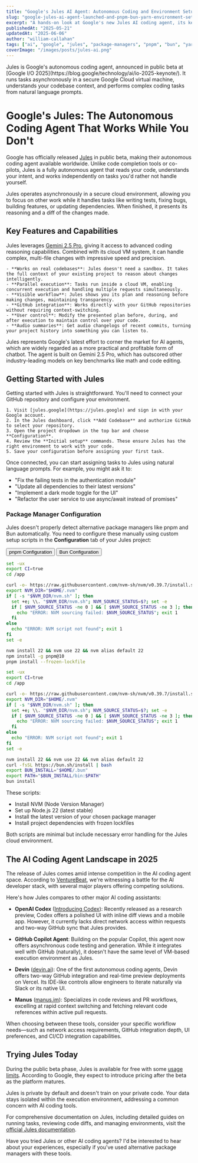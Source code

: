 ```yaml
---
title: "Google's Jules AI Agent: Autonomous Coding and Environment Setup Guide"
slug: "google-jules-ai-agent-launched-and-pnpm-bun-yarn-environment-setup"
excerpt: "A hands-on look at Google's new Jules AI coding agent, its key capabilities, and how to configure your development environment for full autonomous abilities in Jules."
publishedAt: "2025-05-21"
updatedAt: "2025-06-06"
author: "william-callahan"
tags: ["ai", "google", "jules", "package-managers", "pnpm", "bun", "yarn", "coding-agents"]
coverImage: "/images/posts/jules-ai.png"
---
```


<BackgroundInfo title="About Jules AI Agent">
Jules is Google's autonomous coding agent, announced in public beta at [Google I/O 2025](https://blog.google/technology/ai/io-2025-keynote/). It runs tasks asynchronously in a secure Google Cloud virtual machine, understands your codebase context, and performs complex coding tasks from natural language prompts.
</BackgroundInfo>

# Google's Jules: The Autonomous Coding Agent That Works While You Don't

Google has officially released [Jules](https://jules.google) in public beta, making their autonomous coding agent available worldwide. Unlike code completion tools or co-pilots, Jules is a fully autonomous agent that reads your code, understands your intent, and works independently on tasks you'd rather not handle yourself.

Jules operates asynchronously in a secure cloud environment, allowing you to focus on other work while it handles tasks like writing tests, fixing bugs, building features, or updating dependencies. When finished, it presents its reasoning and a diff of the changes made.

## Key Features and Capabilities

Jules leverages [Gemini 2.5 Pro](https://blog.google/technology/google-deepmind/gemini-model-thinking-updates-march-2025/#gemini-2-5-pro), giving it access to advanced coding reasoning capabilities. Combined with its cloud VM system, it can handle complex, multi-file changes with impressive speed and precision.

<CollapseDropdown summary="What Makes Jules Different">
  <div>

    - **Works on real codebases**: Jules doesn't need a sandbox. It takes the full context of your existing project to reason about changes intelligently.
    - **Parallel execution**: Tasks run inside a cloud VM, enabling concurrent execution and handling multiple requests simultaneously.
    - **Visible workflow**: Jules shows you its plan and reasoning before making changes, maintaining transparency.
    - **GitHub integration**: Works directly with your GitHub repositories without requiring context-switching.
    - **User control**: Modify the presented plan before, during, and after execution to maintain control over your code.
    - **Audio summaries**: Get audio changelogs of recent commits, turning your project history into something you can listen to.

  </div>
</CollapseDropdown>

Jules represents Google's latest effort to corner the market for AI agents, which are widely regarded as a more practical and profitable form of chatbot. The agent is built on Gemini 2.5 Pro, which has outscored other industry-leading models on key benchmarks like math and code editing.

## Getting Started with Jules

Getting started with Jules is straightforward. You'll need to connect your GitHub repository and configure your environment.

<CollapseDropdown summary="Onboarding Process">
  <div>

    1. Visit [jules.google](https://jules.google) and sign in with your Google account.
    2. In the Jules dashboard, click **Add Codebase** and authorize GitHub to select your repository.
    3. Open the project dropdown in the top bar and choose **Configuration**.
    4. Review the **Initial setup** commands. These ensure Jules has the right environment to work with your code.
    5. Save your configuration before assigning your first task.

  </div>
</CollapseDropdown>

Once connected, you can start assigning tasks to Jules using natural language prompts. For example, you might ask it to:
- "Fix the failing tests in the authentication module"
- "Update all dependencies to their latest versions"
- "Implement a dark mode toggle for the UI"
- "Refactor the user service to use async/await instead of promises"

### Package Manager Configuration

Jules doesn't properly detect alternative package managers like pnpm and Bun automatically. You need to configure these manually using custom setup scripts in the **Configuration** tab of your Jules project:

<div className="mdx-tab-group" data-active-tab="pnpm">
  <div className="mdx-tab-list">
    <button className="mdx-tab-button" data-tab="pnpm" data-active="true">pnpm Configuration</button>
    <button className="mdx-tab-button" data-tab="bun" data-active="false">Bun Configuration</button>
  </div>

  <div className="mdx-tab-panel" data-tab="pnpm">

```bash
set -ux 
export CI=true
cd /app

curl -o- https://raw.githubusercontent.com/nvm-sh/nvm/v0.39.7/install.sh | bash
export NVM_DIR="$HOME/.nvm"
if [ -s "$NVM_DIR/nvm.sh" ]; then
  set +e; \\. "$NVM_DIR/nvm.sh"; NVM_SOURCE_STATUS=$?; set -e
  if [ $NVM_SOURCE_STATUS -ne 0 ] && [ $NVM_SOURCE_STATUS -ne 3 ]; then
    echo "ERROR: NVM sourcing failed: $NVM_SOURCE_STATUS"; exit 1
  fi
else
  echo "ERROR: NVM script not found"; exit 1
fi
set -e 

nvm install 22 && nvm use 22 && nvm alias default 22
npm install -g pnpm@10
pnpm install --frozen-lockfile
```

  </div>

  <div className="mdx-tab-panel" data-tab="bun">

```bash
set -ux
export CI=true
cd /app

curl -o- https://raw.githubusercontent.com/nvm-sh/nvm/v0.39.7/install.sh | bash
export NVM_DIR="$HOME/.nvm"
if [ -s "$NVM_DIR/nvm.sh" ]; then
  set +e; \\. "$NVM_DIR/nvm.sh"; NVM_SOURCE_STATUS=$?; set -e
  if [ $NVM_SOURCE_STATUS -ne 0 ] && [ $NVM_SOURCE_STATUS -ne 3 ]; then
    echo "ERROR: NVM sourcing failed: $NVM_SOURCE_STATUS"; exit 1
  fi
else
  echo "ERROR: NVM script not found"; exit 1
fi
set -e 

nvm install 22 && nvm use 22 && nvm alias default 22
curl -fsSL https://bun.sh/install | bash
export BUN_INSTALL="$HOME/.bun"
export PATH="$BUN_INSTALL/bin:$PATH"
bun install
```

  </div>
</div>

These scripts:
- Install NVM (Node Version Manager)
- Set up Node.js 22 (latest stable)
- Install the latest version of your chosen package manager
- Install project dependencies with frozen lockfiles

Both scripts are minimal but include necessary error handling for the Jules cloud environment.

## The AI Coding Agent Landscape in 2025

The release of Jules comes amid intense competition in the AI coding agent space. According to [VentureBeat](https://venturebeat.com/ai/googles-jules-aims-to-out-code-codex-in-battle-for-the-ai-developer-stack/), we're witnessing a battle for the AI developer stack, with several major players offering competing solutions.

<TweetEmbed url="https://x.com/leerob/status/1925228425301893481" />

Here's how Jules compares to other major AI coding assistants:

- **OpenAI Codex** ([Introducing Codex](https://openai.com/index/introducing-codex/)): Recently released as a research preview, Codex offers a polished UI with inline diff views and a mobile app. However, it currently lacks direct network access within requests and two-way GitHub sync that Jules provides.

- **GitHub Copilot Agent**: Building on the popular Copilot, this agent now offers asynchronous code testing and generation. While it integrates well with GitHub (naturally), it doesn't have the same level of VM-based execution environment as Jules.

- **Devin** ([devin.ai](https://devin.ai)): One of the first autonomous coding agents, Devin offers two-way GitHub integration and real-time preview deployments on Vercel. Its IDE-like controls allow engineers to iterate naturally via Slack or its native UI.

- **Manus** ([manus.im](https://manus.im)): Specializes in code reviews and PR workflows, excelling at rapid context switching and fetching relevant code references within active pull requests.

When choosing between these tools, consider your specific workflow needs—such as network access requirements, GitHub integration depth, UI preferences, and CI/CD integration capabilities.

## Trying Jules Today

During the public beta phase, Jules is available for free with some [usage limits](https://jules.google/docs/usage-limits/). According to Google, they expect to introduce pricing after the beta as the platform matures.

<BackgroundInfo title="Privacy and Security">
Jules is private by default and doesn't train on your private code. Your data stays isolated within the execution environment, addressing a common concern with AI coding tools.
</BackgroundInfo>

For comprehensive documentation on Jules, including detailed guides on running tasks, reviewing code diffs, and managing environments, visit the [official Jules documentation](https://jules.google/docs).

Have you tried Jules or other AI coding agents? I'd be interested to hear about your experiences, especially if you've used alternative package managers with these tools.
